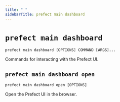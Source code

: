 ```yaml
---
title: " "
sidebarTitle: prefect main dashboard
---
```



# `prefect main dashboard`



```command
prefect main dashboard [OPTIONS] COMMAND [ARGS]...
```



<Info>
Commands for interacting with the Prefect UI.
</Info>








## `prefect main dashboard open`



```command
prefect main dashboard open [OPTIONS]
```



<Info>
Open the Prefect UI in the browser.
</Info>





